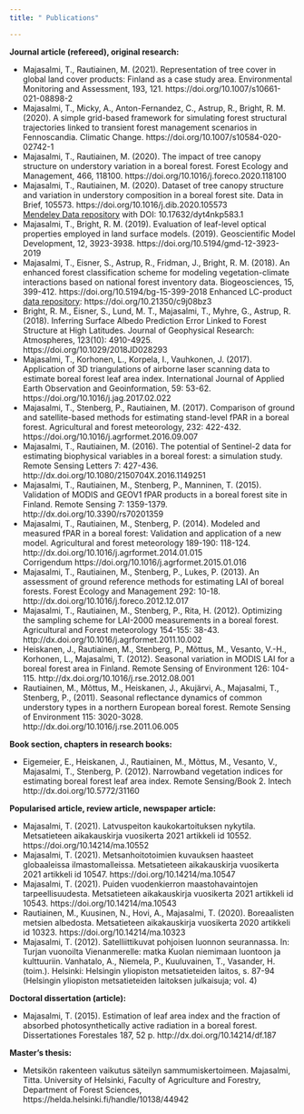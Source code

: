 ---
title: " Publications"

---


__Journal article (refereed), original research:__

-    Majasalmi, T., Rautiainen, M. (2021). Representation of tree cover in global land cover products:
Finland as a case study area. Environmental Monitoring and Assessment, 193, 121. https://doi.org/10.1007/s10661-021-08898-2
-   Majasalmi, T., Micky, A., Anton-Fernandez, C., Astrup, R., Bright, R. M. (2020). A simple grid-based framework for simulating forest structural trajectories linked to transient forest management scenarios in Fennoscandia. Climatic Change. https://doi.org/10.1007/s10584-020-02742-1 
-   Majasalmi, T., Rautiainen, M. (2020). The impact of tree canopy structure on understory variation in a boreal forest. Forest Ecology and Management, 466, 118100. https://doi.org/10.1016/j.foreco.2020.118100
-   Majasalmi, T., Rautiainen, M. (2020). Dataset of tree canopy structure and variation in understory composition in a boreal forest site. Data in Brief, 105573. https://doi.org/10.1016/j.dib.2020.105573   
[Mendeley Data repository](https://doi.org/10.17632/dyt4nkp583.1) with DOI: 10.17632/dyt4nkp583.1  
-   Majasalmi, T., Bright, R. M. (2019). Evaluation of leaf-level optical properties employed in land surface models. (2019). Geoscientific Model Development, 12, 3923-3938. https://doi.org/10.5194/gmd-12-3923-2019 
-   Majasalmi, T., Eisner, S., Astrup, R., Fridman, J., Bright, R. M. (2018). An enhanced forest classification scheme for modeling vegetation-climate interactions based on national forest inventory data. Biogeosciences, 15, 399-412. https://doi.org/10.5194/bg-15-399-2018 
Enhanced LC-product [data repository](https://doi.org/10.21350/c9j08bz3): https://doi.org/10.21350/c9j08bz3 
-   Bright, R. M., Eisner, S., Lund, M. T., Majasalmi, T., Myhre, G., Astrup, R. (2018). Inferring Surface Albedo Prediction Error Linked to Forest Structure at High Latitudes. Journal of Geophysical Research: Atmospheres, 123(10): 4910-4925. https://doi.org/10.1029/2018JD028293 
-   Majasalmi, T., Korhonen, L., Korpela, I., Vauhkonen, J. (2017). Application of 3D triangulations of airborne laser scanning data to estimate boreal forest leaf area index. International Journal of Applied Earth Observation and Geoinformation, 59: 53-62. https://doi.org/10.1016/j.jag.2017.02.022 
-   Majasalmi, T., Stenberg, P., Rautiainen, M. (2017). Comparison of ground and satellite-based methods for estimating stand-level fPAR in a boreal forest. Agricultural and forest meteorology, 232: 422-432. https://doi.org/10.1016/j.agrformet.2016.09.007 
-   Majasalmi, T., Rautiainen, M. (2016). The potential of Sentinel-2 data for estimating biophysical variables in a boreal forest: a simulation study. Remote Sensing Letters 7: 427-436. http://dx.doi.org/10.1080/2150704X.2016.1149251
-   Majasalmi, T., Rautiainen, M., Stenberg, P., Manninen, T. (2015). Validation of MODIS and GEOV1 fPAR products in a boreal forest site in Finland. Remote Sensing 7: 1359-1379.  http://dx.doi.org/10.3390/rs70201359 
-   Majasalmi, T., Rautiainen, M., Stenberg, P. (2014). Modeled and measured fPAR in a boreal forest: Validation and application of a new model. Agricultural and forest meteorology 189-190: 118-124. http://dx.doi.org/10.1016/j.agrformet.2014.01.015  
Corrigendum https://doi.org/10.1016/j.agrformet.2015.01.016 
-   Majasalmi, T., Rautiainen, M., Stenberg, P., Lukes, P. (2013). An assessment of ground reference methods for estimating LAI of boreal forests. Forest Ecology and Management 292: 10-18. http://dx.doi.org/10.1016/j.foreco.2012.12.017 
-   Majasalmi, T., Rautiainen, M., Stenberg, P., Rita, H. (2012). Optimizing the sampling scheme for LAI-2000 measurements in a boreal forest. Agricultural and Forest meteorology 154-155: 38-43. http://dx.doi.org/10.1016/j.agrformet.2011.10.002 
-   Heiskanen, J., Rautiainen, M., Stenberg, P., Mõttus, M., Vesanto, V.-H., Korhonen, L., Majasalmi, T. (2012). Seasonal variation in MODIS LAI for a boreal forest area in Finland. Remote Sensing of Environment 126: 104-115. http://dx.doi.org/10.1016/j.rse.2012.08.001  
-  Rautiainen, M., Mõttus, M., Heiskanen, J., Akujärvi, A., Majasalmi, T., Stenberg, P., (2011). Seasonal reflectance dynamics of common understory types in a northern European boreal forest. Remote Sensing of Environment 115: 3020-3028. http://dx.doi.org/10.1016/j.rse.2011.06.005 


__Book section, chapters in research books:__

-   Eigemeier, E., Heiskanen, J., Rautiainen, M., Mõttus, M., Vesanto, V., Majasalmi, T., Stenberg, P. (2012). Narrowband vegetation indices for estimating boreal forest leaf area index. Remote Sensing/Book 2. Intech http://dx.doi.org/10.5772/31160 


__Popularised article, review article, newspaper article:__

-   Majasalmi, T. (2021). Latvuspeiton kaukokartoituksen nykytila. Metsatieteen aikakauskirja vuosikerta 2021 artikkeli id 10552. https://doi.org/10.14214/ma.10552
-   Majasalmi, T. (2021). Metsanhoitotoimien kuvauksen haasteet globaaleissa ilmastomalleissa. Metsatieteen aikakauskirja vuosikerta 2021 artikkeli id 10547. https://doi.org/10.14214/ma.10547
-   Majasalmi, T. (2021). Puiden vuodenkierron maastohavaintojen tarpeellisuudesta. Metsatieteen aikakauskirja vuosikerta 2021 artikkeli id 10543. https://doi.org/10.14214/ma.10543
-   Rautiainen, M., Kuusinen, N., Hovi, A., Majasalmi, T. (2020). Boreaalisten metsien albedosta. Metsatieteen aikakauskirja vuosikerta 2020 artikkeli id 10323. https://doi.org/10.14214/ma.10323
-   Majasalmi, T. (2012). Satelliittikuvat pohjoisen luonnon seurannassa. In: Turjan vuonoilta Vienanmerelle: matka Kuolan niemimaan luontoon ja kulttuuriin. Vanhatalo, A., Niemela, P., Kuuluvainen, T., Vasander, H. (toim.). Helsinki: Helsingin yliopiston metsatieteiden laitos, s. 87-94 (Helsingin yliopiston metsatieteiden laitoksen julkaisuja; vol. 4)

__Doctoral dissertation (article):__

-   Majasalmi, T. (2015). Estimation of leaf area index and the fraction of absorbed photosynthetically active radiation in a boreal forest. Dissertationes Forestales 187, 52 p. http://dx.doi.org/10.14214/df.187


__Master's thesis:__

-   Metsikön rakenteen vaikutus säteilyn sammumiskertoimeen. Majasalmi, Titta. University of Helsinki, Faculty of Agriculture and Forestry, Department of Forest Sciences, https://helda.helsinki.fi/handle/10138/44942  